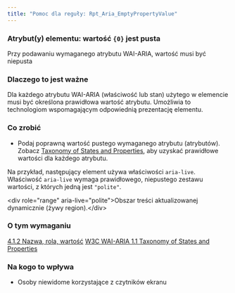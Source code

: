 ```yaml
---
title: "Pomoc dla reguły: Rpt_Aria_EmptyPropertyValue"
---
```


<div className="toolHelp">
<Row>
<Column colLg={16} colMd={8} colSm={4} className="toolHead">

### Atrybut(y) elementu: wartość `{0}` jest pusta
<div id="locLevel"></div>

Przy podawaniu wymaganego atrybutu WAI-ARIA, wartość musi być niepusta

</Column>
</Row>
<Row>
<Column colLg={11} colMd={5} colSm={4} className="toolMain">

### Dlaczego to jest ważne

Dla każdego atrybutu WAI-ARIA (właściwość lub stan) użytego w elemencie musi być określona prawidłowa wartość atrybutu. Umożliwia to technologiom wspomagającym odpowiednią prezentację elementu.

<div id="locSnippet"></div>

### Co zrobić

 * Podaj poprawną wartość pustego wymaganego atrybutu (atrybutów). Zobacz [Taxonomy of States and Properties](https://www.w3.org/TR/wai-aria-1.1/#state_prop_taxonomy), aby uzyskać prawidłowe wartości dla każdego atrybutu.
 
Na przykład, następujący element używa właściwości `aria-live`. Właściwość `aria-live` wymaga prawidłowego, niepustego zestawu wartości, z których jedną jest `"polite"`.


<CodeSnippet type="single" light={true}>&lt;div role="range" aria-live="polite"&gt;Obszar treści aktualizowanej dynamicznie (żywy region).&lt;/div&gt;</CodeSnippet>

</Column>
<Column colLg={5} colMd={3} colSm={4} className="toolLeft">

### O tym wymaganiu

[4.1.2 Nazwa, rola, wartość](http://www.ibm.com/able/guidelines/ci162/name_role_value.html)
[W3C WAI-ARIA 1.1 Taxonomy of States and Properties](https://www.w3.org/TR/wai-aria-1.1/#state_prop_taxonomy)

### Na kogo to wpływa

 * Osoby niewidome korzystające z czytników ekranu

</Column>
</Row>
</div>

